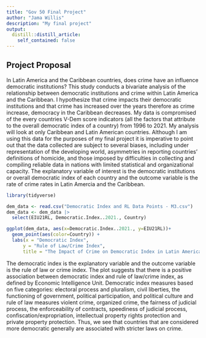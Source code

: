 ```yaml
---
title: "Gov 50 Final Project"
author: "Jama Willis"
description: "My final project"
output:
  distill::distill_article:
    self_contained: false
---
```


## Project Proposal
In Latin America and the Caribbean countries, does crime have an influence democratic institutions? This study conducts a bivariate analysis of the relationship between democratic institutions and crime within Latin America and the Caribbean. I hypothesize that crime impacts their democratic institutions and that crime has increased over the years therefore as crime increase, democracy in the Caribbean decreases. My data is compromised of the every countries V-Dem score indicators (all the factors that attribute to the overall democratic index of a country) from 1996 to 2021. My analysis will look at only Caribbean and Latin American countries. Although I am using this data for the purposes of my final project it is imperative to point out that the data collected are subject to several biases, including under representation of the developing world, asymmetries in reporting countries’ definitions of homicide, and those imposed by difficulties in collecting and compiling reliable data in nations with limited statistical and organizational capacity. The explanatory variable of interest is the democratic institutions or overall democratic index of each country and the outcome variable is the rate of crime rates in Latin Amercia and the Caribbean. 

```r
library(tidyverse)

dem_data <- read.csv("Democratic Index and RL Data Points - M3.csv")
dem_data <- dem_data |>
  select(EIU21RL, Democratic.Index..2021., Country)

ggplot(dem_data, aes(x=Democratic.Index..2021., y=EIU21RL))+
  geom_point(aes(color=Country)) +
  labs(x = "Democratic Index",
      y = "Rule of Law/Crime Index",
      title = "The Impact of Crime on Democratic Index in Latin American and Caribbean Nations")
```
The democratic index is the explanatory variable and the outcome variable is the rule of law or crime index. The plot suggests that there is a positive association between democratic index and rule of law/crime index, as defined by Economic Intelligence Unit. Democratic index measures based on five categories: electoral process and pluralism, civil liberties, the functioning of government, political participation, and political culture  and rule of law measures violent crime, organized crime, the fairness of judicial process, the enforceability of contracts, speediness of judicial process, confiscation/expropriation, intellectual property rights protection and private property protection. Thus, we see that countries that are considered more democratic generally are associated with stricter laws on crime. 